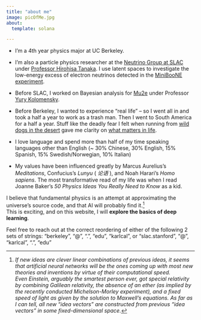 ```yaml
---
title: "about me"
image: picOfMe.jpg
about:
  template: solana

--- 
```

- I’m a 4th year physics major at UC Berkeley. 

- I'm also a particle physics researcher at the [Neutrino Group at SLAC](https://web.slac.stanford.edu/neutrino/) under [Professor Hirohisa Tanaka](https://profiles.stanford.edu/hirohisa-tanaka). 
I use latent spaces to investigate the low-energy excess of electron neutrinos detected in the [MiniBooNE experiment](https://en.wikipedia.org/wiki/MiniBooNE). 

- Before SLAC, I worked on Bayesian analysis for [Mu2e](https://mu2e.fnal.gov/) under Professor [Yury Kolomensky]([https://physics.berkeley.edu/people/faculty/yury-kolomensky]). 

- Before Berkeley, I wanted to experience "real life" -- so I went all in and took a half a year to work as a trash man.
Then I went to South America for a half a year.
Stuff like the deadly fear I felt when running from [wild dogs in the desert](desert_around_arequipa.jpg) gave me clarity on [what matters in life](friends_n_fam.jpg). 

- I love language and spend more than half of my time speaking languages other than English (~ 30% Chinese, 30% English, 15% Spanish, 15% Swedish/Norwegian, 10% Italian)

- My values have been influenced greatly by Marcus Aurelius's *Meditations*, Confucius's *Lunyu* ( *论语* ), and Noah Harari's *Homo sapiens*. 
The most transformative read of my life was when I read Joanne Baker's *50 Physics Ideas You Really Need to Know* as a kid.

I believe that fundamental physics is an attempt at approximating the universe's source code, and that AI will probably find it.[^1]  
This is exciting, and on this website, I will **explore the basics of deep learning**. 

Feel free to reach out at the correct reordering of either of the following 2 sets of strings: "berkeley", "@", ".", "edu", "karlcal", or "slac.stanford", "@", "karlcal",  ".", "edu"


[^1]: *If new ideas are clever linear combinations of previous ideas, it seems that artificial neural networks will be the ones coming up with most new theories and inventions by virtue of their computational speed.  
Even Einstein, arguably the smartest person ever, got special relativity by combining Galilean relativity, the absence of an ether (as implied by the recently conducted Michelson-Morley experiment), and a fixed speed of light as given by the solution to Maxwell's equations. 
As far as I can tell, all new "idea vectors" are constructed from previous "idea vectors" in some fixed-dimensional space.*  

